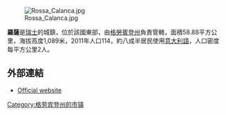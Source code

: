 [[Image:Rossa_Calanca.jpg|right]]

'''羅薩'''是[[瑞士|瑞士]]的城鎮，位於該國東部，由[[格勞賓登州|格勞賓登州]]負責管轄，面積58.88平方公里，海拔高度1,089米，2011年人口114，約八成半居民使用[[意大利語|意大利語]]，人口密度每平方公里2人。

==外部連結==
*[https://web.archive.org/web/20070116014325/http://rossa.moesano.ch/ Official website] {{it icon}}

{{Switzerland-geo-stub}}
[[Category:格劳宾登州的市镇|Category:格劳宾登州的市镇]]